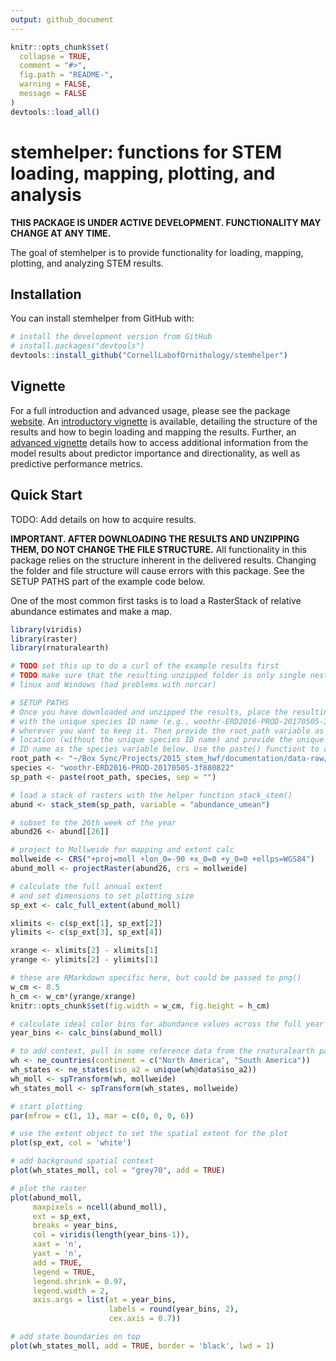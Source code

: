```yaml
---
output: github_document
---
```


<!-- README.md is generated from README.Rmd. Please edit that file -->

```r
knitr::opts_chunk$set(
  collapse = TRUE,
  comment = "#>",
  fig.path = "README-",
  warning = FALSE, 
  message = FALSE
)
devtools::load_all()
```

# stemhelper: functions for STEM loading, mapping, plotting, and analysis

<!-- [![License: GPL v3](https://img.shields.io/badge/License-GPL%20v3-blue.svg)](http://www.gnu.org/licenses/gpl-3.0) -->

**THIS PACKAGE IS UNDER ACTIVE DEVELOPMENT. FUNCTIONALITY MAY CHANGE AT ANY TIME.**

The goal of stemhelper is to provide functionality for loading, mapping, plotting, and analyzing STEM results.

## Installation

You can install stemhelper from GitHub with:

```r
# install the development version from GitHub
# install.packages("devtools")
devtools::install_github("CornellLabofOrnithology/stemhelper")
```

## Vignette

For a full introduction and advanced usage, please see the package [website](https://cornelllabofornithology.github.io/stemhelper). An [introductory vignette](https://cornelllabofornithology.github.io/stemhelper/articles/stem-intro-mapping.html) is available, detailing the structure of the results and how to begin loading and mapping the results. Further, an [advanced vignette](https://cornelllabofornithology.github.io/stemhelper/articles/stem-pipd.html) details how to access additional information from the model results about predictor importance and directionality, as well as predictive performance metrics.

## Quick Start

TODO: Add details on how to acquire results.

**IMPORTANT. AFTER DOWNLOADING THE RESULTS AND UNZIPPING THEM, DO NOT CHANGE THE FILE STRUCTURE.** All functionality in this package relies on the structure inherent in the delivered results. Changing the folder and file structure will cause errors with this package. See the SETUP PATHS part of the example code below.

One of the most common first tasks is to load a RasterStack of relative abundance estimates and make a map.

```r
library(viridis)
library(raster)
library(rnaturalearth)

# TODO set this up to do a curl of the example results first
# TODO make sure that the resulting unzipped folder is only single nested on both
# linux and Windows (had problems with norcar)

# SETUP PATHS
# Once you have downloaded and unzipped the results, place the resulting folder,
# with the unique species ID name (e.g., woothr-ERD2016-PROD-20170505-3f880822)
# wherever you want to keep it. Then provide the root_path variable as that
# location (without the unique species ID name) and provide the unique species 
# ID name as the species variable below. Use the paste() functiont to combine
root_path <- "~/Box Sync/Projects/2015_stem_hwf/documentation/data-raw/"
species <- "woothr-ERD2016-PROD-20170505-3f880822"
sp_path <- paste(root_path, species, sep = "")

# load a stack of rasters with the helper function stack_stem()
abund <- stack_stem(sp_path, variable = "abundance_umean")

# subset to the 26th week of the year
abund26 <- abund[[26]]

# project to Mollweide for mapping and extent calc
mollweide <- CRS("+proj=moll +lon_0=-90 +x_0=0 +y_0=0 +ellps=WGS84")
abund_moll <- projectRaster(abund26, crs = mollweide)

# calculate the full annual extent
# and set dimensions to set plotting size
sp_ext <- calc_full_extent(abund_moll)

xlimits <- c(sp_ext[1], sp_ext[2])
ylimits <- c(sp_ext[3], sp_ext[4])

xrange <- xlimits[2] - xlimits[1]
yrange <- ylimits[2] - ylimits[1]

# these are RMarkdown specific here, but could be passed to png()
w_cm <- 8.5
h_cm <- w_cm*(yrange/xrange)
knitr::opts_chunk$set(fig.width = w_cm, fig.height = h_cm)

# calculate ideal color bins for abundance values across the full year
year_bins <- calc_bins(abund_moll)

# to add context, pull in some reference data from the rnaturalearth package
wh <- ne_countries(continent = c("North America", "South America"))
wh_states <- ne_states(iso_a2 = unique(wh@data$iso_a2))
wh_moll <- spTransform(wh, mollweide)
wh_states_moll <- spTransform(wh_states, mollweide)

# start plotting
par(mfrow = c(1, 1), mar = c(0, 0, 0, 6))

# use the extent object to set the spatial extent for the plot
plot(sp_ext, col = 'white')

# add background spatial context
plot(wh_states_moll, col = "grey70", add = TRUE)

# plot the raster
plot(abund_moll,
     maxpixels = ncell(abund_moll),
     ext = sp_ext,
     breaks = year_bins,
     col = viridis(length(year_bins-1)),
     xaxt = 'n',
     yaxt = 'n',
     add = TRUE,
     legend = TRUE,
     legend.shrink = 0.97,
     legend.width = 2,
     axis.args = list(at = year_bins,
                      labels = round(year_bins, 2),
                      cex.axis = 0.7))

# add state boundaries on top
plot(wh_states_moll, add = TRUE, border = 'black', lwd = 1)
```
